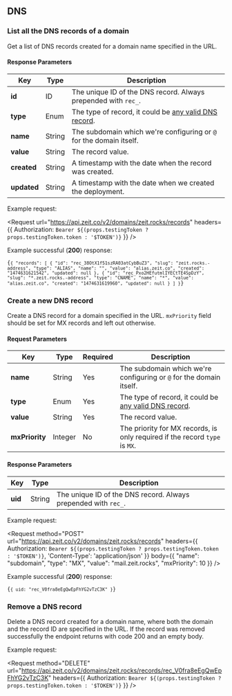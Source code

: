 
## DNS

### List all the DNS records of a domain
<Endpoint method="GET" url="/v2/domains/:domain/records" />

Get a list of DNS records created for a domain name specified in the URL.

#### Response Parameters
| Key | <HelpLink href="#api-basics/types" hasIcon>Type</HelpLink> | Description |
| -- | -- | -- |
| **id** | <HelpLink href="#api-basics/types">ID</HelpLink> | The unique ID of the DNS record. Always prepended with `rec_`. |
| **type** | <HelpLink href="#api-basics/types">Enum</HelpLink> | The type of record, it could be [any valid DNS record](https://en.wikipedia.org/wiki/List_of_DNS_record_types). |
| **name** | <HelpLink href="#api-basics/types">String</HelpLink> | The subdomain which we're configuring or `@` for the domain itself. |
| **value** | <HelpLink href="#api-basics/types">String</HelpLink> | The record value. |
| **created** | <HelpLink href="#api-basics/types">String</HelpLink> | A timestamp with the date when the record was created. |
| **updated** | <HelpLink href="#api-basics/types">String</HelpLink> | A timestamp with the date when we created the deployment. |

<Example>
  <span>Example request:</span>

  <Request
    url="https://api.zeit.co/v2/domains/zeit.rocks/records"
    headers={{
      Authorization: `Bearer ${(props.testingToken ? props.testingToken.token : '$TOKEN')}`
    }}
  />

  Example successful (**200**) response:

<Code>{`{
  "records": [
    {
      "id": "rec_38OtX1f51szRA03atCybBuZ3",
      "slug": "zeit.rocks.-address",
      "type": "ALIAS",
      "name": "",
      "value": "alias.zeit.co",
      "created": "1474631621542",
      "updated": null
    },
    {
      "id": "rec_Pxo2HEfutmlIYECtTE4SpDzY",
      "slug": "*.zeit.rocks.-address",
      "type": "CNAME",
      "name": "*",
      "value": "alias.zeit.co",
      "created": "1474631619960",
      "updated": null
    }
  ]
}`}</Code>
</Example>

### Create a new DNS record
<Endpoint method="POST" url="/v2/domains/:domain/records" />

Create a DNS record for a domain specified in the URL. `mxPriority`
field should be set for MX records and left out otherwise.

#### Request Parameters
| Key | <HelpLink href="#api-basics/types" hasIcon>Type</HelpLink> | Required | Description |
| -- | -- | -- | -- |
| **name** | <HelpLink href="#api-basics/types">String</HelpLink> | Yes | The subdomain which we're configuring or `@` for the domain itself. |
| **type** | <HelpLink href="#api-basics/types">Enum</HelpLink> | Yes | The type of record, it could be [any valid DNS record](https://en.wikipedia.org/wiki/List_of_DNS_record_types). |
| **value** | <HelpLink href="#api-basics/types">String</HelpLink> | Yes | The record value. |
| **mxPriority** | <HelpLink href="#api-basics/types">Integer</HelpLink> | No | The priority for MX records, is only required if the record `type` is `MX`. |


#### Response Parameters
| Key | <HelpLink href="#api-basics/types" hasIcon>Type</HelpLink> | Description |
| -- | -- | -- |
| **uid** | <HelpLink href="#api-basics/types">String</HelpLink> | The unique ID of the DNS record. Always prepended with `rec_`. |

<Example>
  <span>Example request:</span>

  <Request
    method="POST"
    url="https://api.zeit.co/v2/domains/zeit.rocks/records"
    headers={{
      Authorization: `Bearer ${(props.testingToken ? props.testingToken.token : '$TOKEN')}`,
      'Content-Type': 'application/json'
    }}
    body={{
      "name": "subdomain",
      "type": "MX",
      "value": "mail.zeit.rocks",
      "mxPriority": 10
    }}
  />

  Example successful (**200**) response:

<Code>{`{
  uid: "rec_V0fra8eEgQwEpFhYG2vTzC3K"
}`}</Code>
</Example>

### Remove a DNS record
<Endpoint method="DELETE" url="/v2/domains/:domain/records/:recId" />

Delete a DNS record created for a domain name, where both the domain
and the record ID are specified in the URL. If the record was removed
successfully the endpoint returns with code 200 and an empty body.

<Example>
  <span>Example request:</span>

  <Request
    method="DELETE"
    url="https://api.zeit.co/v2/domains/zeit.rocks/records/rec_V0fra8eEgQwEpFhYG2vTzC3K"
    headers={{
      Authorization: `Bearer ${(props.testingToken ? props.testingToken.token : '$TOKEN')}`
    }}
  />
</Example>

